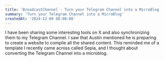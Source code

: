 ```yaml
---
title: 'BroadcastChannel - Turn your Telegram Channel into a MicroBlog'
summary: 'Turn your Telegram Channel into a MicroBlog'
createdAt: '2024-12-09 08:08:08'
---
```


I have been sharing some interesting tools on X and also synchronizing them to
my Telegram Channel. I saw that Austin mentioned he is preparing to create a
website to compile all the shared content. This reminded me of a template I
recently came across called Sepia, and I thought about converting the Telegram
Channel into a microblog.
